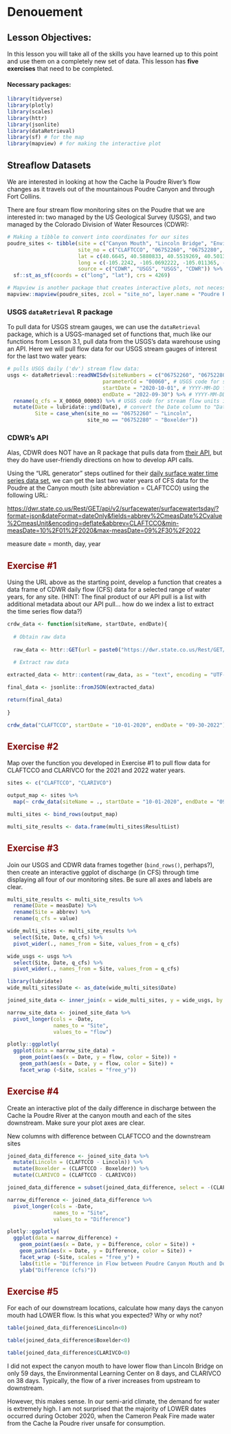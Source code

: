 # Denouement

## Lesson Objectives:

In this lesson you will take all of the skills you have learned up to this point and use them on a completely new set of data. This lesson has **five exercises** that need to be completed.

#### Necessary packages:

```r
library(tidyverse)
library(plotly)
library(scales)
library(httr)
library(jsonlite)
library(dataRetrieval)
library(sf) # for the map
library(mapview) # for making the interactive plot
```

## Streaflow Datasets

We are interested in looking at how the Cache la Poudre River's flow changes as it travels out of the mountainous Poudre Canyon and through Fort Collins.

There are four stream flow monitoring sites on the Poudre that we are interested in: two managed by the US Geological Survey (USGS), and two managed by the Colorado Division of Water Resources (CDWR):

```r
# Making a tibble to convert into coordinates for our sites
poudre_sites <- tibble(site = c("Canyon Mouth", "Lincoln Bridge", "Environmental Learning Center", "Below Fossil Creek Reservoir"),
                       site_no = c("CLAFTCCO", "06752260", "06752280", "CLARIVCO"),
                       lat = c(40.6645, 40.5880833, 40.5519269, 40.5013),
                       long = c(-105.2242, -105.0692222, -105.011365, -104.967),
                       source = c("CDWR", "USGS", "USGS", "CDWR")) %>%
  sf::st_as_sf(coords = c("long", "lat"), crs = 4269)

# Mapview is another package that creates interactive plots, not necessary for you to know yet!
mapview::mapview(poudre_sites, zcol = "site_no", layer.name = "Poudre River Monitoring")
```

### USGS `dataRetrieval` R package

To pull data for USGS stream gauges, we can use the `dataRetrieval` package, which is a USGS-managed set of functions that, much like our functions from Lesson 3.1, pull data from the USGS's data warehouse using an API. Here we will pull flow data for our USGS stream gauges of interest for the last two water years:

```r
# pulls USGS daily ('dv') stream flow data:
usgs <- dataRetrieval::readNWISdv(siteNumbers = c("06752260", "06752280"), # USGS site code for the Poudre River at the Lincoln Bridge and the ELC
                               parameterCd = "00060", # USGS code for stream flow
                               startDate = "2020-10-01", # YYYY-MM-DD formatting
                               endDate = "2022-09-30") %>% # YYYY-MM-DD formatting
  rename(q_cfs = X_00060_00003) %>% # USGS code for stream flow units in cubic feet per second (CFS)
  mutate(Date = lubridate::ymd(Date), # convert the Date column to "Date" formatting using the `lubridate` package
         Site = case_when(site_no == "06752260" ~ "Lincoln", 
                          site_no == "06752280" ~ "Boxelder"))
```

### CDWR's API

Alas, CDWR does NOT have an R package that pulls data from [their API](https://dwr.state.co.us/Rest/GET/Help#Datasets&#SurfaceWaterController&#gettingstarted&#jsonxml), but they do have user-friendly directions on how to develop API calls.

Using the "URL generator" steps outlined for their [daily surface water time series data set](https://dwr.state.co.us/Rest/GET/Help/SurfaceWaterTSDayGenerator), we can get the last two water years of CFS data for the Poudre at the Canyon mouth (site abbreviation = CLAFTCCO) using the following URL:

<https://dwr.state.co.us/Rest/GET/api/v2/surfacewater/surfacewatertsday/?format=json&dateFormat=dateOnly&fields=abbrev%2CmeasDate%2Cvalue%2CmeasUnit&encoding=deflate&abbrev=CLAFTCCO&min-measDate=10%2F01%2F2020&max-measDate=09%2F30%2F2022>

measure date = month, day, year

## Exercise #1 {style="color: maroon"}

Using the URL above as the starting point, develop a function that creates a data frame of CDWR daily flow (CFS) data for a selected range of water years, for any site. (HINT: The final product of our API pull is a list with additional metadata about our API pull... how do we index a list to extract the time series flow data?)

```r
crdw_data <- function(siteName, startDate, endDate){
  
  # Obtain raw data
  
  raw_data <- httr::GET(url = paste0("https://dwr.state.co.us/Rest/GET/api/v2/surfacewater/surfacewatertsday/?format=json&dateFormat=dateOnly&fields=abbrev%2CmeasDate%2Cvalue%2CmeasUnit&encoding=deflate&abbrev=", siteName, "&min-measDate=", startDate, "&max-measDate=", endDate))

  # Extract raw data
  
extracted_data <- httr::content(raw_data, as = "text", encoding = "UTF-8") 

final_data <- jsonlite::fromJSON(extracted_data)

return(final_data)
  
}
```

```r
crdw_data("CLAFTCCO", startDate = "10-01-2020", endDate = "09-30-2022")
```


## Exercise #2 {style="color: maroon"}

Map over the function you developed in Exercise #1 to pull flow data for CLAFTCCO and CLARIVCO for the 2021 and 2022 water years.

```r
sites <- c("CLAFTCCO", "CLARIVCO")

output_map <- sites %>%
  map(~ crdw_data(siteName = ., startDate = "10-01-2020", endDate = "09-30-2022"))

multi_sites <- bind_rows(output_map)
```

```r
multi_site_results <- data.frame(multi_sites$ResultList)
```


## Exercise #3 {style="color: maroon"}

Join our USGS and CDWR data frames together (`bind_rows()`, perhaps?), then create an interactive ggplot of discharge (in CFS) through time displaying all four of our monitoring sites. Be sure all axes and labels are clear.

```r
multi_site_results <- multi_site_results %>%
  rename(Date = measDate) %>%
  rename(Site = abbrev) %>%
  rename(q_cfs = value)
```

```r
wide_multi_sites <- multi_site_results %>%
  select(Site, Date, q_cfs) %>%
  pivot_wider(., names_from = Site, values_from = q_cfs)
```

```r
wide_usgs <- usgs %>%
  select(Site, Date, q_cfs) %>%
  pivot_wider(., names_from = Site, values_from = q_cfs)
```

```r
library(lubridate)
wide_multi_sites$Date <- as_date(wide_multi_sites$Date)
```

```r
joined_site_data <- inner_join(x = wide_multi_sites, y = wide_usgs, by = "Date")
```

```r
narrow_site_data <- joined_site_data %>%
  pivot_longer(cols = -Date,
               names_to = "Site",
               values_to = "flow")
```

```r
plotly::ggplotly(
  ggplot(data = narrow_site_data) +
    geom_point(aes(x = Date, y = flow, color = Site)) +
    geom_path(aes(x = Date, y = flow, color = Site)) +
    facet_wrap (~Site, scales = "free_y"))
```

## Exercise #4 {style="color: maroon"}

Create an interactive plot of the daily difference in discharge between the Cache la Poudre River at the canyon mouth and each of the sites downstream. Make sure your plot axes are clear.

New columns with difference between CLAFTCCO and the downstream sites

```r
joined_data_difference <- joined_site_data %>%
  mutate(Lincoln = (CLAFTCCO - Lincoln)) %>%
  mutate(Boxelder = (CLAFTCCO - Boxelder)) %>%
  mutate(CLARIVCO = (CLAFTCCO - CLARIVCO))
```

```r
joined_data_difference = subset(joined_data_difference, select = -(CLAFTCCO))
```

```r
narrow_difference <- joined_data_difference %>%
  pivot_longer(cols = -Date,
               names_to = "Site",
               values_to = "Difference")
```

```r
plotly::ggplotly(
  ggplot(data = narrow_difference) +
    geom_point(aes(x = Date, y = Difference, color = Site)) +
    geom_path(aes(x = Date, y = Difference, color = Site)) +
    facet_wrap (~Site, scales = "free_y") +
    labs(title = "Difference in Flow between Poudre Canyon Mouth and Downstream Sites") +
    ylab("Difference (cfs)"))
```

## Exercise #5 {style="color: maroon"}

For each of our downstream locations, calculate how many days the canyon mouth had LOWER flow. Is this what you expected? Why or why not?

```r
table(joined_data_difference$Lincoln<0)
```

```r
table(joined_data_difference$Boxelder<0)
```

```r
table(joined_data_difference$CLARIVCO<0)
```

I did not expect the canyon mouth to have lower flow than Lincoln Bridge on only 59 days, the Environmental Learning Center on 8 days, and CLARIVCO on 38 days. Typically, the flow of a river increases from upstream to downstream. 

However, this makes sense. In our semi-arid climate, the demand for water is extremely high. I am not surprised that the majority of LOWER dates occurred during October 2020, when the Cameron Peak Fire made water from the Cache la Poudre river unsafe for consumption.
